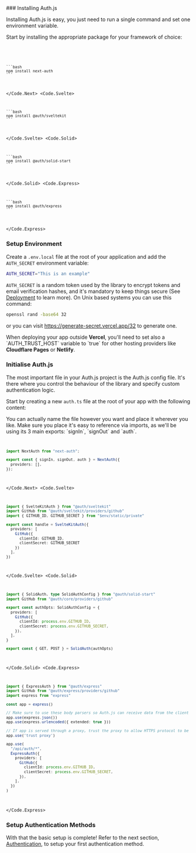 
<Steps>
### Installing Auth.js

Installing Auth.js is easy, you just need to run a single command and set one environment variable.

Start by installing the appropriate package for your framework of choice:

<Code>
  <Code.Next>
    
    ```bash
    npm install next-auth
    ```

  </Code.Next>
  <Code.Svelte>
  
    ```bash
    npm install @auth/sveltekit
    ```
  </Code.Svelte>
  <Code.Solid>
  
    ```bash
    npm install @auth/solid-start
    ```
  
  </Code.Solid>
  <Code.Express>
  
    ```bash
    npm install @auth/express
    ```
  
  </Code.Express>
</Code>

### Setup Environment

Create a `.env.local` file at the root of your application and add the `AUTH_SECRET` environment variable:

```bash filename=".env.local"
AUTH_SECRET="This is an example"
```

`AUTH_SECRET` is a random token used by the library to encrypt tokens and email verification hashes, and it's mandatory to keep things secure (See [Deployment](/overview/deployment) to learn more). On Unix based systems you can use this command:

```bash
openssl rand -base64 32
```

or you can visit https://generate-secret.vercel.app/32 to generate one.

<Callout type="warning">
  When deploying your app outside <strong>Vercel</strong>, you'll need to set
  also a `AUTH_TRUST_HOST` variable to `true` for other hosting providers like
  <strong>Cloudflare Pages</strong> or <strong>Netlify</strong>.
</Callout>

### Initialise Auth.js

The most important file in your Auth.js project is the Auth.js config file. It's there where you control the behaviour of the library and specify custom authentication logic.

Start by creating a new `auth.ts` file at the root of your app with the following content:

<Callout type="info">
  You can actually name the file however you want and place it wherever you
  like. Make sure you place it's easy to reference via imports, as we'll be
  using its 3 main exports: `signIn`, `signOut` and `auth`.
</Callout>

<Code>
  <Code.Next>

```ts filename="./auth.ts"
import NextAuth from "next-auth";

export const { signIn, signOut, auth } = NextAuth({
  providers: [],
});
```

  </Code.Next>
  <Code.Svelte>

```ts filename="./src/hooks.server.ts"
import { SvelteKitAuth } from "@auth/sveltekit"
import GitHub from "@auth/sveltekit/providers/github"
import { GITHUB_ID, GITHUB_SECRET } from "$env/static/private"

export const handle = SvelteKitAuth({
  providers: [
    GitHub({ 
      clientId: GITHUB_ID, 
      clientSecret: GITHUB_SECRET 
    })
  ],
})
```

  </Code.Svelte>
  <Code.Solid>

```ts filename="./routes/api/auth/[...solidauth].ts"
import { SolidAuth, type SolidAuthConfig } from "@auth/solid-start"
import GitHub from "@auth/core/providers/github"

export const authOpts: SolidAuthConfig = {
  providers: [
    GitHub({
      clientId: process.env.GITHUB_ID,
      clientSecret: process.env.GITHUB_SECRET,
    }),
  ],
}

export const { GET, POST } = SolidAuth(authOpts)
```

  </Code.Solid>
  <Code.Express>

```ts filename="./src/routes/auth.route.ts"
import { ExpressAuth } from "@auth/express"
import GitHub from "@auth/express/providers/github"
import express from "express"

const app = express()

// Make sure to use these body parsers so Auth.js can receive data from the client
app.use(express.json())
app.use(express.urlencoded({ extended: true }))

// If app is served through a proxy, trust the proxy to allow HTTPS protocol to be detected
app.use('trust proxy')

app.use(
  "/api/auth/*",
  ExpressAuth({
    providers: [
      GitHub({
        clientId: process.env.GITHUB_ID,
        clientSecret: process.env.GITHUB_SECRET,
      }),
    ],
  })
)
```

  </Code.Express>
</Code>

### Setup Authentication Methods

With that the basic setup is complete! Refer to the next section, [Authentication](/overview/authentication), to setup your first authentication method.

</Steps>
